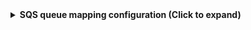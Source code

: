 <details>
<summary><b>SQS queue mapping configuration (Click to expand)</b></summary>

```yaml showLineNumbers
resources:
  - kind: AWS::SQS::Queue
    selector:
      query: 'true'
    port:
      entity:
        mappings:
          identifier: .QueueUrl
          title: .QueueName
          blueprint: sqsQueue
          properties:
            queueName: .QueueName
            queueUrl: .QueueUrl
            queueArn: .QueueArn
            fifoQueue: .FifoQueue
            visibilityTimeout: .VisibilityTimeout
          relations:
            awsAccount: .awsAccount
```

</details>

